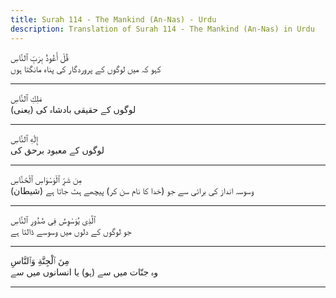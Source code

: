 ```yaml
---
title: Surah 114 - The Mankind (An-Nas) - Urdu
description: Translation of Surah 114 - The Mankind (An-Nas) in Urdu
---
```





<Aside type="quran" title="1">
قُلْ أَعُوذُ بِرَبِّ ٱلنَّاسِ
</Aside>

<Aside type="reference" title="1">
کہو کہ میں لوگوں کے پروردگار کی پناہ مانگتا ہوں
</Aside>

---

<Aside type="quran" title="2">
مَلِكِ ٱلنَّاسِ
</Aside>

<Aside type="reference" title="2">
(یعنی) لوگوں کے حقیقی بادشاہ کی
</Aside>

---

<Aside type="quran" title="3">
إِلَٰهِ ٱلنَّاسِ
</Aside>

<Aside type="reference" title="3">
لوگوں کے معبود برحق کی
</Aside>

---

<Aside type="quran" title="4">
مِن شَرِّ ٱلْوَسْوَاسِ ٱلْخَنَّاسِ
</Aside>

<Aside type="reference" title="4">
(شیطان) وسوسہ انداز کی برائی سے جو (خدا کا نام سن کر) پیچھے ہٹ جاتا ہے
</Aside>

---

<Aside type="quran" title="5">
ٱلَّذِى يُوَسْوِسُ فِى صُدُورِ ٱلنَّاسِ
</Aside>

<Aside type="reference" title="5">
جو لوگوں کے دلوں میں وسوسے ڈالتا ہے
</Aside>

---

<Aside type="quran" title="6">
مِنَ ٱلْجِنَّةِ وَٱلنَّاسِ
</Aside>

<Aside type="reference" title="6">
وہ جنّات میں سے (ہو) یا انسانوں میں سے
</Aside>

---
